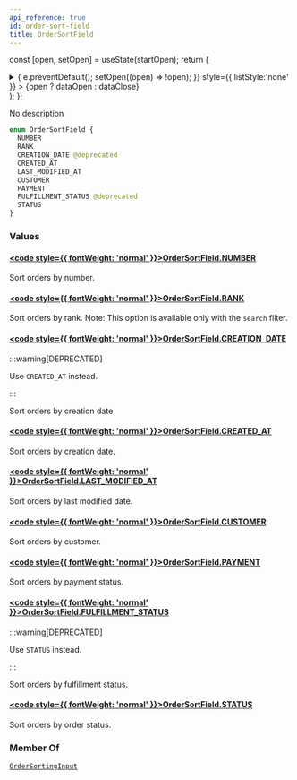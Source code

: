 ```yaml
---
api_reference: true
id: order-sort-field
title: OrderSortField
---
```






const [open, setOpen] = useState(startOpen);
return (
<details {...(open ? { open: true } : {})} className="details" style={{ border:'none', boxShadow:'none', background:'var(--ifm-background-color)' }}>
<summary
onClick={(e) => {
e.preventDefault();
setOpen((open) => !open);
}}
style={{ listStyle:'none' }} >
{open ? dataOpen : dataClose}
</summary>
{open && children}
</details>
);
};

No description

```graphql
enum OrderSortField {
  NUMBER
  RANK
  CREATION_DATE @deprecated
  CREATED_AT
  LAST_MODIFIED_AT
  CUSTOMER
  PAYMENT
  FULFILLMENT_STATUS @deprecated
  STATUS
}
```

### Values

#### [<code style={{ fontWeight: 'normal' }}>OrderSortField.<b>NUMBER</b></code>](#)

Sort orders by number.

#### [<code style={{ fontWeight: 'normal' }}>OrderSortField.<b>RANK</b></code>](#)

Sort orders by rank. Note: This option is available only with the `search` filter.

#### [<code style={{ fontWeight: 'normal' }}>OrderSortField.<b>CREATION_DATE</b></code>](#) <Badge class="badge badge--deprecated badge--secondary" text="deprecated"/>

:::warning[DEPRECATED]

Use `CREATED_AT` instead.

:::

Sort orders by creation date

#### [<code style={{ fontWeight: 'normal' }}>OrderSortField.<b>CREATED_AT</b></code>](#)

Sort orders by creation date.

#### [<code style={{ fontWeight: 'normal' }}>OrderSortField.<b>LAST_MODIFIED_AT</b></code>](#)

Sort orders by last modified date.

#### [<code style={{ fontWeight: 'normal' }}>OrderSortField.<b>CUSTOMER</b></code>](#)

Sort orders by customer.

#### [<code style={{ fontWeight: 'normal' }}>OrderSortField.<b>PAYMENT</b></code>](#)

Sort orders by payment status.

#### [<code style={{ fontWeight: 'normal' }}>OrderSortField.<b>FULFILLMENT_STATUS</b></code>](#) <Badge class="badge badge--deprecated badge--secondary" text="deprecated"/>

:::warning[DEPRECATED]

Use `STATUS` instead.

:::

Sort orders by fulfillment status.

#### [<code style={{ fontWeight: 'normal' }}>OrderSortField.<b>STATUS</b></code>](#)

Sort orders by order status.


<Badge text="Added in Saleor 3.22" class="badge badge--secondary margin-bottom--sm" />


### Member Of

[`OrderSortingInput`](../../../api-reference/orders/inputs/order-sorting-input.mdx) <Badge class="badge badge--secondary" text="input"/>
